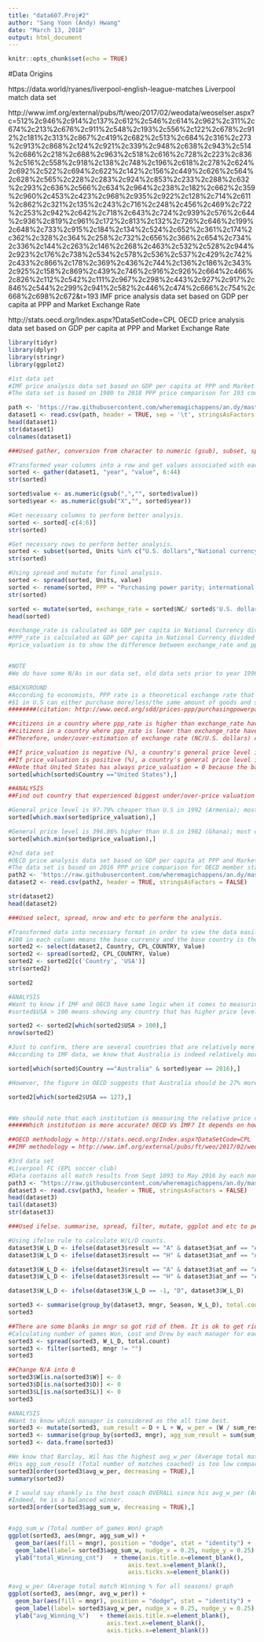 ---
title: "data607.Proj#2"
author: "Sang Yoon (Andy) Hwang"
date: "March 13, 2018"
output: html_document
---

```{r setup, include=FALSE}
knitr::opts_chunk$set(echo = TRUE)
```

#Data Origins

https://data.world/ryanes/liverpool-english-league-matches
Liverpool match data set

http://www.imf.org/external/pubs/ft/weo/2017/02/weodata/weoselser.aspx?c=512%2c946%2c914%2c137%2c612%2c546%2c614%2c962%2c311%2c674%2c213%2c676%2c911%2c548%2c193%2c556%2c122%2c678%2c912%2c181%2c313%2c867%2c419%2c682%2c513%2c684%2c316%2c273%2c913%2c868%2c124%2c921%2c339%2c948%2c638%2c943%2c514%2c686%2c218%2c688%2c963%2c518%2c616%2c728%2c223%2c836%2c516%2c558%2c918%2c138%2c748%2c196%2c618%2c278%2c624%2c692%2c522%2c694%2c622%2c142%2c156%2c449%2c626%2c564%2c628%2c565%2c228%2c283%2c924%2c853%2c233%2c288%2c632%2c293%2c636%2c566%2c634%2c964%2c238%2c182%2c662%2c359%2c960%2c453%2c423%2c968%2c935%2c922%2c128%2c714%2c611%2c862%2c321%2c135%2c243%2c716%2c248%2c456%2c469%2c722%2c253%2c942%2c642%2c718%2c643%2c724%2c939%2c576%2c644%2c936%2c819%2c961%2c172%2c813%2c132%2c726%2c646%2c199%2c648%2c733%2c915%2c184%2c134%2c524%2c652%2c361%2c174%2c362%2c328%2c364%2c258%2c732%2c656%2c366%2c654%2c734%2c336%2c144%2c263%2c146%2c268%2c463%2c532%2c528%2c944%2c923%2c176%2c738%2c534%2c578%2c536%2c537%2c429%2c742%2c433%2c866%2c178%2c369%2c436%2c744%2c136%2c186%2c343%2c925%2c158%2c869%2c439%2c746%2c916%2c926%2c664%2c466%2c826%2c112%2c542%2c111%2c967%2c298%2c443%2c927%2c917%2c846%2c544%2c299%2c941%2c582%2c446%2c474%2c666%2c754%2c668%2c698%2c672&t=193
IMF price analysis data set based on GDP per capita at PPP and Market Exchange Rate

http://stats.oecd.org/Index.aspx?DataSetCode=CPL
OECD price analysis data set based on GDP per capita at PPP and Market Exchange Rate

```{r library, include=FALSE}
library(tidyr)
library(dplyr)
library(stringr)
library(ggplot2)
```

```{r q1}
#1st data set
#IMF price analysis data set based on GDP per capita at PPP and Market Exchange Rate
#The data set is based on 1980 to 2018 PPP price comparison for 193 countries.

path <- 'https://raw.githubusercontent.com/wheremagichappens/an.dy/master/DATA607/Project2/IMF.txt'
dataset1 <- read.csv(path, header = TRUE, sep = '\t', stringsAsFactors = FALSE)
head(dataset1)
str(dataset1)
colnames(dataset1)

###Used gather, conversion from character to numeric (gsub), subset, spread, rename, mutate and etc to perform the analysis.

#Transformed year columns into a row and get values associated with each subject.Decriptor by each year.
sorted <- gather(dataset1, "year", "value", 6:44)
str(sorted)

sorted$value <- as.numeric(gsub(",","", sorted$value))
sorted$year <- as.numeric(gsub("X","", sorted$year))

#Get necessary columns to perform better analysis.
sorted <- sorted[-c(4:6)]
str(sorted)

#Get necessary rows to perform better analysis.
sorted <- subset(sorted, Units %in% c("U.S. dollars","National currency", "Purchasing power parity; international dollars"))
str(sorted)

#Using spread and mutate for final analysis.
sorted <- spread(sorted, Units, value)
sorted <- rename(sorted, PPP = "Purchasing power parity; international dollars", NC = "National currency")
str(sorted)

sorted <- mutate(sorted, exchange_rate = sorted$NC/ sorted$'U.S. dollars' , ppp_rate = sorted$NC/sorted$PPP, price_valuation = ( (exchange_rate - ppp_rate) / exchange_rate ) * 100)
head(sorted)

#exchange_rate is calculated as GDP per capita in National Currency divided by GDP per capita in U.S. dollars.
#PPP_rate is calculated as GDP per capita in National Currency divided by GDP per capita in PPP.
#price_valuation is to show the difference between exchange_rate and ppp_rate with respect to exchange_rate in terms of percentage. This tells you how much each country is cheaper/more expensive than U.S.


#NOTE
#We do have some N/As in our data set, old data sets prior to year 1996 mostly, but it is ok for our purpose. We can leave them as they are.

#BACKGROUND
#According to economists, PPP rate is a theoretical exchange rate that measures the price difference between United States and other countries.
#$1 in U.S can either purchase more/less/the same amount of goods and services in other country.
########(citation: http://www.oecd.org/sdd/prices-ppp/purchasingpowerparities-frequentlyaskedquestionsfaqs.htm)

##citizens in a country where ppp_rate is higher than exchange_rate have lower purchasing power in their country than in U.S for the same $1 spent; negative price_valuation
##citizens in a country where ppp_rate is lower than exchange_rate have higher purchasing power in their country than in U.S for the same $1 spent; positive price_valuation
##Therefore, under/over-estimation of exchange rate (NC/U.S. dollars) can roughly estimate the price level difference accross the countries.

##If price_valuation is negative (%), a country's general price level is higher (%) than United States.
##If price_valuation is positive (%), a country's general price level is lower (%) than United States.
##Note that United States has always price_valuation = 0 because the base comparision always will be U.S to other countries.
sorted[which(sorted$Country =="United States"),]

##ANALYSIS
##Find out country that experienced biggest under/over-price valuation

#General price level is 97.79% cheaper than U.S in 1992 (Armenia); most under-priced country against U.S
sorted[which.max(sorted$price_valuation),]

#General price level is 396.86% higher than U.S in 1982 (Ghana); most over-priced country against U.S
sorted[which.min(sorted$price_valuation),]
```

```{r q2}
#2nd data set
#OECD price analysis data set based on GDP per capita at PPP and Market Exchange Rate
#The data set is based on 2016 PPP price comparison for OECD member states.
path2 <- 'https://raw.githubusercontent.com/wheremagichappens/an.dy/master/DATA607/Project2/OECD.csv'
dataset2 <- read.csv(path2, header = TRUE, stringsAsFactors = FALSE)

str(dataset2)
head(dataset2)

###Used select, spread, nrow and etc to perform the analysis.

#Transformed data into necessary format in order to view the data easily. I want to compare how much each country is under/over-priced against U.S.
#100 in each column means the base currency and the base country is the same. (Country = USA, USA = 100 means Country being compared to USA is USA, thus price level is the same)
sorted2 <- select(dataset2, Country, CPL_COUNTRY, Value)
sorted2 <- spread(sorted2, CPL_COUNTRY, Value)
sorted2 <- sorted2[c('Country', 'USA')]
str(sorted2)

sorted2

#ANALYSIS
#Want to know if IMF and OECD have same logic when it comes to measuring relative price difference comparing U.S to other countries.
#sorted$USA > 100 means showing any country that has higher price level than U.S.

sorted2 <- sorted2[which(sorted2$USA > 100),]
nrow(sorted2)

#Just to confirm, there are several countries that are relatively more expensive than U.S, 17 countries.
#According to IMF data, we know that Australia is indeed relatively more expensive than U.S in 2016 (6.2% more expensive)

sorted[which(sorted$Country =="Australia" & sorted$year == 2016),]

#However, the figure in OECD suggests that Australia should be 27% more expensive than U.S, (National Currency per U.S $), in 2016. Obviously, there is a difference as each institution uses different baskets of goods when it comes calculating price difference.

sorted2[which(sorted2$USA == 127),]


#We should note that each institution is measuring the relative price difference between U.S and other countries by estimation and therefore, we cannot say the results are 100% accurate.
#####Which institution is more accurate? OECD Vs IMF? It depends on how you look at it.

##OECD methodology = http://stats.oecd.org/Index.aspx?DataSetCode=CPL
##IMF methodology = http://www.imf.org/external/pubs/ft/weo/2017/02/weodata/weoselser.aspx?c=512%2c946%2c914%2c137%2c612%2c546%2c614%2c962%2c311%2c674%2c213%2c676%2c911%2c548%2c193%2c556%2c122%2c678%2c912%2c181%2c313%2c867%2c419%2c682%2c513%2c684%2c316%2c273%2c913%2c868%2c124%2c921%2c339%2c948%2c638%2c943%2c514%2c686%2c218%2c688%2c963%2c518%2c616%2c728%2c223%2c836%2c516%2c558%2c918%2c138%2c748%2c196%2c618%2c278%2c624%2c692%2c522%2c694%2c622%2c142%2c156%2c449%2c626%2c564%2c628%2c565%2c228%2c283%2c924%2c853%2c233%2c288%2c632%2c293%2c636%2c566%2c634%2c964%2c238%2c182%2c662%2c359%2c960%2c453%2c423%2c968%2c935%2c922%2c128%2c714%2c611%2c862%2c321%2c135%2c243%2c716%2c248%2c456%2c469%2c722%2c253%2c942%2c642%2c718%2c643%2c724%2c939%2c576%2c644%2c936%2c819%2c961%2c172%2c813%2c132%2c726%2c646%2c199%2c648%2c733%2c915%2c184%2c134%2c524%2c652%2c361%2c174%2c362%2c328%2c364%2c258%2c732%2c656%2c366%2c654%2c734%2c336%2c144%2c263%2c146%2c268%2c463%2c532%2c528%2c944%2c923%2c176%2c738%2c534%2c578%2c536%2c537%2c429%2c742%2c433%2c866%2c178%2c369%2c436%2c744%2c136%2c186%2c343%2c925%2c158%2c869%2c439%2c746%2c916%2c926%2c664%2c466%2c826%2c112%2c542%2c111%2c967%2c298%2c443%2c927%2c917%2c846%2c544%2c299%2c941%2c582%2c446%2c474%2c666%2c754%2c668%2c698%2c672&t=193
```

```{r q3}
#3rd data set
#Liverpool FC (EPL soccer club)
#Data contains all match results from Sept 1893 to May 2016 by each manager.
path3 <- "https://raw.githubusercontent.com/wheremagichappens/an.dy/master/DATA607/Project2/lfc_manager_games.csv"
dataset3 <- read.csv(path3, header = TRUE, stringsAsFactors = FALSE)
head(dataset3)
tail(dataset3)
str(dataset3)

###Used ifelse. summarise, spread, filter, mutate, ggplot and etc to perform analysis.

#Using ifelse rule to calculate W/L/D counts.
dataset3$W_L_D <- ifelse(dataset3$result == "A" & dataset3$at_anf == "Away", "W", -1)
dataset3$W_L_D <- ifelse(dataset3$result == "H" & dataset3$at_anf == "Anfield", "W", dataset3$W_L_D)

dataset3$W_L_D <- ifelse(dataset3$result == "A" & dataset3$at_anf == "Anfield", "L", dataset3$W_L_D)
dataset3$W_L_D <- ifelse(dataset3$result == "H" & dataset3$at_anf == "Away", "L", dataset3$W_L_D)

dataset3$W_L_D <- ifelse(dataset3$W_L_D == -1, "D", dataset3$W_L_D)

sorted3 <- summarise(group_by(dataset3, mngr, Season, W_L_D), total.count = n() )
sorted3

##There are some blanks in mngr so got rid of them. It is ok to get rid of them since those blank managers are very old ones and we won't consider them seriously.
#Calculating number of games Won, Lost and Drew by each manager for each season.
sorted3 <- spread(sorted3, W_L_D, total.count)
sorted3 <- filter(sorted3, mngr != "")
sorted3

##Change N/A into 0
sorted3$W[is.na(sorted3$W)] <- 0
sorted3$D[is.na(sorted3$D)] <- 0
sorted3$L[is.na(sorted3$L)] <- 0
sorted3

#ANALYSIS
#Want to know which manager is considered as the all time best.
sorted3 <- mutate(sorted3, sum_result = D + L + W, w_per = (W / sum_result) * 100)
sorted3 <- summarise(group_by(sorted3, mngr), agg_sum_result = sum(sum_result), agg_sum_w = sum(W), avg_w_per = round((sum(W) / sum(sum_result) ) * 100,0) )
sorted3 <- data.frame(sorted3)

#We know that Barclay, Wil has the highest avg_w_per (Average total match Winning % for all seasons) but we cannot say he is the best coach in Liverpool.
#His agg_sum_result (Total number of matches coached) is too low compared to Benatez, Dalglish, Paisley, Shankly and etc. 
sorted3[order(sorted3$avg_w_per, decreasing = TRUE),]
summary(sorted3)

# I would say shankly is the best coach OVERALL since his avg_w_per (Average total match Winning % for all seasons) is 6th highest when agg_sum_w (Total number of games Won) is the highest among all.
#Indeed, he is a balanced winner.
sorted3[order(sorted3$agg_sum_w, decreasing = TRUE),]


#agg_sum_w (Total number of games Won) graph
ggplot(sorted3, aes(mngr, agg_sum_w)) + 
  geom_bar(aes(fill = mngr), position = "dodge", stat = "identity") + 
  geom_label(label= sorted3$agg_sum_w, nudge_x = 0.25, nudge_y = 0.25) +
  ylab("total_Winning_cnt")   + theme(axis.title.x=element_blank(),
                                  axis.text.x=element_blank(),
                                  axis.ticks.x=element_blank())

#avg_w_per (Average total match Winning % for all seasons) graph
ggplot(sorted3, aes(mngr, avg_w_per)) + 
  geom_bar(aes(fill = mngr), position = "dodge", stat = "identity") + 
  geom_label(label= sorted3$avg_w_per, nudge_x = 0.25, nudge_y = 0.25) +
  ylab("avg_Winning_%")   + theme(axis.title.x=element_blank(),
                            axis.text.x=element_blank(),
                            axis.ticks.x=element_blank())

```